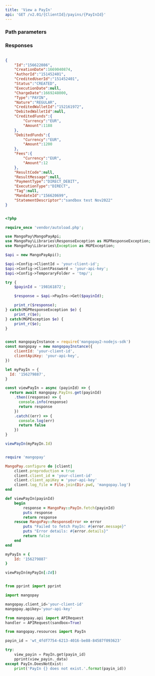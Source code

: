 ```yaml
---
title: 'View a PayIn'  
api: 'GET /v2.01/{ClientId}/payins/{PayInId}'  
---
```


  

### Path parameters  

<PayInId />  

### Responses  

<AccordionGroup><Accordion title="200">  

<IdResponse />  

<CreationDateResponse />  

<AuthorIdResponse />  

<CreditedUserIdResponse />  

<Status2Response />  

<ExecutionDateResponse />  

<ChargeDateResponse />  

<TypeResponse />  

<NatureResponse />  

<CreditedWalletIdResponse />  

<DebitedWalletId1Response />  

<CreditedFunds5Response />  

<DebitedFunds7Response />  

<Fees4Response />  

<ResultCodeResponse />  

<ResultMessageResponse />  

<PaymentType2Response />  

<ExecutionTypeResponse />  

<Tag2Response />  

<MandateIdResponse />  

<StatementDescriptorResponse /></Accordion></AccordionGroup>  

<ResponseExample>  

```json 200  

{
    "Id":"156622086",
    "CreationDate":1669040874,
    "AuthorId":"151452401",
    "CreditedUserId":"151452401",
    "Status":"CREATED",
    "ExecutionDate":null,
    "ChargeDate":1669248000,
    "Type":"PAYIN",
    "Nature":"REGULAR",
    "CreditedWalletId":"152161972",
    "DebitedWalletId":null,
    "CreditedFunds":{
        "Currency":"EUR",
        "Amount":1188
    },
    "DebitedFunds":{
        "Currency":"EUR",
        "Amount":1200
    },
    "Fees":{
        "Currency":"EUR",
        "Amount":12
    },
    "ResultCode":null,
    "ResultMessage":null,
    "PaymentType":"DIRECT_DEBIT",
    "ExecutionType":"DIRECT",
    "Tag":null,
    "MandateId":"156620699",
    "StatementDescriptor":"sandbox test Nov2022"
}  

 ```  

</ResponseExample>  

<RequestExample>  
  
```php PHP  

<?php 

require_once 'vendor/autoload.php';

use MangoPay\MangoPayApi;
use MangoPay\Libraries\ResponseException as MGPResponseException;
use MangoPay\Libraries\Exception as MGPException;

$api = new MangoPayApi();

$api->Config->ClientId = 'your-client-id';
$api->Config->ClientPassword = 'your-api-key';
$api->Config->TemporaryFolder = 'tmp/';

try {
    $payinId = '198161872';

    $response = $api->PayIns->Get($payinId);

    print_r($response);
} catch(MGPResponseException $e) {
    print_r($e);
} catch(MGPException $e) {
    print_r($e);
}  
```  

  
```javascript NodeJS  

const mangopayInstance = require('mangopay2-nodejs-sdk')
const mangopay = new mangopayInstance({
    clientId: 'your-client-id',
    clientApiKey: 'your-api-key',
})

let myPayIn = {
  Id: '156279887',
}

const viewPayIn = async (payinId) => {
  return await mangopay.PayIns.get(payinId)
    .then((response) => {
      console.info(response)
      return response
    })
    .catch((err) => {
      console.log(err)
      return false
    })
}

viewPayIn(myPayIn.Id)  
```  

  
```ruby Ruby  

require 'mangopay'

MangoPay.configure do |client|
    client.preproduction = true
    client.client_id = 'your-client-id'
    client.client_apiKey = 'your-api-key'
    client.log_file = File.join(Dir.pwd, 'mangopay.log')
end

def viewPayIn(payinId)
    begin
        response = MangoPay::PayIn.fetch(payinId)
        puts response
        return response
    rescue MangoPay::ResponseError => error
        puts "Failed to fetch PayIn: #{error.message}"
        puts "Error details: #{error.details}"
        return false
    end
end

myPayIn = {
    Id: '156279887'
}

viewPayIn(myPayIn[:Id])  
```  

  
```python Python  

from pprint import pprint

import mangopay

mangopay.client_id='your-client-id'
mangopay.apikey='your-api-key'

from mangopay.api import APIRequest
handler = APIRequest(sandbox=True)

from mangopay.resources import PayIn

payin_id = 'wt_4fdf7754-6213-4016-be88-84587f093623'

try:
    view_payin = PayIn.get(payin_id)
    pprint(view_payin._data)
except PayIn.DoesNotExist:
    print('PayIn {} does not exist.'.format(payin_id))  
```  

  
</RequestExample>